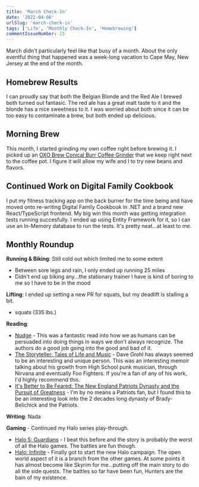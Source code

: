 ```yaml
---
title: 'March Check-In'
date: '2022-04-06'
urlSlug: 'march-check-in'
tags: ['Life', 'Monthly Check-In', 'Homebrewing']
commentIssueNumber: 15
---
```


March didn't particularly feel like that busy of a month. About the only eventful thing that happened was a week-long vacation to Cape May, New Jersey at the end of the month.

## Homebrew Results

I can proudly say that both the Belgian Blonde and the Red Ale I brewed both turned out fantasic. The red ale has a great malt taste to it and the blonde has a nice sweetness to it. I was worried about both since it can be too easy to contaminate a brew, but both ended up delicious.

## Morning Brew

This month, I started grinding my own coffee right before brewing it. I picked up an <a href="https://smile.amazon.com/dp/B07CSKGLMM?psc=1&ref=ppx_yo2ov_dt_b_product_details" rel="noreferrer nofollow">OXO Brew Conical Burr Coffee Grinder</a> that we keep right next to the coffee pot. I figure it will allow my wife and I to try new beans and flavors.

## Continued Work on Digital Family Cookbook

I put my fitness tracking app on the back burner for the time being and have moved onto re-writing Digital Family Cookbook in .NET and a brand new React/TypeScript frontend. My big win this month was getting integration tests running succesfully. I ended up using Entity Framework for it, so I can use an In-Memory database to run the tests. It's pretty neat...at least to me.

## Monthly Roundup

**Running & Biking**: Still cold out which limited me to some extent

-   Between sore legs and rain, I only ended up running 25 miles
-   Didn't end up biking any...the stationary trainer I have is kind of boring to me so I have to be in the mood

**Lifting**: I ended up setting a new PR for squats, but my deadlift is stalling a bit.

-   squats (335 lbs.)

**Reading**:

-   <a href="https://bookshop.org/books/nudge-the-final-edition/9780143137009" target="_blank" rel="noreferrer nofollow">Nudge</a> - This was a fantastic read into how we as humans can be persuaded into doing things in ways we don't always recognize. The authors do a good
    job going into the good and bad of it.
-   <a href="https://bookshop.org/books/the-storyteller-tales-of-life-and-music/9780063076099" target="_blank" rel="noreferrer nofollow">The Storyteller: Tales of Life and Music</a> - Dave Grohl has always seemed to be an interesting and unique person. This was an interesting memoir talking about his growth from High School
    punk musician, through Nirvana and eventually Foo Fighters. If you're a fan of any of his work, I'd highly recommend this.
-   <a href="https://bookshop.org/books/it-s-better-to-be-feared-the-new-england-patriots-dynasty-and-the-pursuit-of-greatness/9781631498237" target="_blank" rel="noreferrer nofollow">It's Better to Be Feared: The New England Patriots Dynasty and the Pursuit of Greatness</a> - I'm by no means a Patriots fan, but I found this to be an interesting look into the 2 decades long dynasty of Brady-Belichick and the Patriots.

**Writing**: Nada

**Gaming** - Continued my Halo series play-through.

-   <a href="https://www.xbox.com/en-us/games/store/Halo-5-Guardians/BRRC2BP0G9P0" target="_blank" rel="noreferrer nofollow">Halo 5: Guardians</a> - I beat this before and the story is probably the worst of all the Halo games. The battles are fun though.
-   <a href="https://www.xbox.com/en-us/games/store/halo-the-master-chief-collection/9ntm9hxnlszx" target="_blank" rel="noreferrer nofollow">Halo: Infinite</a> - Finally got to start the new Halo campaign. The open world aspect of it is a branch from the other games. At some points it has almost become
    like Skyrim for me...putting off the main story to do all the side quests. The battles so far have been fun, Hunters are the bain of my existence.
